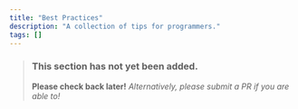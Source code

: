 ```yaml
---
title: "Best Practices"
description: "A collection of tips for programmers."
tags: []
---
```


> ### This section has not yet been added.
> **Please check back later!** *Alternatively, please submit a PR if you are able to!*

<v comment="Basically how to prevent codebases from turning into spaghetti" />